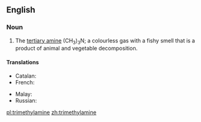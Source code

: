 {{also|triméthylamine}}
==English==
{{wikipedia}}

===Noun===
{{en-noun|head=[[trimethyl]][[amine]]|~}}

# {{label|en|organic compound}} The [[tertiary amine]] (CH<sub>3</sub>)<sub>3</sub>N; a colourless gas with a fishy smell that is a product of animal and vegetable decomposition.

====Translations====
{{trans-top|(CH<sub>3</sub>)<sub>3</sub>N}}
* Catalan: {{t|ca|trimetilamina|f}}
* French: {{t|fr|triméthylamine|f}}
{{trans-mid}}
* Malay: {{t|ms|trimetilamin}}
* Russian: {{t|ru|триметилами́н|m|sc=Cyrl}}
{{trans-bottom}}

[[pl:trimethylamine]]
[[zh:trimethylamine]]